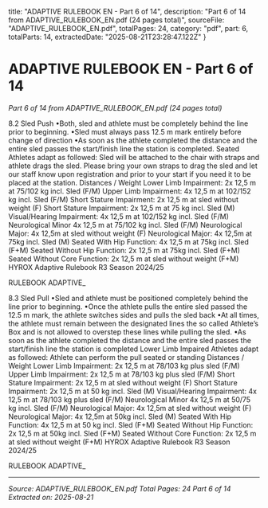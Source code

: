   title: "ADAPTIVE RULEBOOK EN - Part 6 of 14",
  description: "Part 6 of 14 from ADAPTIVE_RULEBOOK_EN.pdf (24 pages total)",
  sourceFile: "ADAPTIVE_RULEBOOK_EN.pdf",
  totalPages: 24,
  category: "pdf",
  part: 6,
  totalParts: 14,
  extractedDate: "2025-08-21T23:28:47.122Z"
}

# ADAPTIVE RULEBOOK EN - Part 6 of 14

*Part 6 of 14 from ADAPTIVE_RULEBOOK_EN.pdf (24 pages total)*

8.2 Sled Push
•Both, sled and athlete must be completely behind the line prior to
beginning.
•Sled must always pass 12.5 m mark entirely before change of direction
•As soon as the athlete completed the distance and the entire sled
passes the start/finish line the station is completed.
Seated Athletes adapt as followed: Sled will be attached to the chair with
straps and athlete drags the sled. Please bring your own straps to drag the
sled and let our staff know upon registration and prior to your start if you
need it to be placed at the station.
Distances / Weight
Lower Limb Impairment: 2x 12,5 m at 75/102 kg incl. Sled (F/M)
Upper Limb Impairment: 4x 12,5 m at 102/152 kg incl. Sled (F/M)
Short Stature Impairment: 2x 12,5 m at sled without weight (F)
Short Stature Impairment: 2x 12,5 m at 75 kg incl. Sled (M)
Visual/Hearing Impairment: 4x 12,5 m at 102/152 kg incl. Sled (F/M)
Neurological Minor 4x 12,5 m at 75/102 kg incl. Sled (F/M)
Neurological Major: 4x 12,5m at sled without weight (F)
Neurological Major: 4x 12,5m at 75kg incl. Sled (M)
Seated With Hip Function: 4x 12,5 m at 75kg incl. Sled (F+M)
Seated Without Hip Function: 2x 12,5 m at 75kg incl. Sled (F+M)
Seated Without Core Function: 2x 12,5 m at sled without weight (F+M)
HYROX Adaptive Rulebook R3 Season 2024/25

RULEBOOK ADAPTIVE_

8.3 Sled Pull
•Sled and athlete must be positioned completely behind the line prior
to beginning.
•Once the athlete pulls the entire sled passed the 12.5 m mark, the
athlete switches sides and pulls the sled back
•At all times, the athlete must remain between the designated lines the
so called Athlete’s Box and is not allowed to overstep these lines while
pulling the sled.
•As soon as the athlete completed the distance and the entire sled
passes the start/finish line the station is completed
Lower Limb Impaired Athletes adapt as followed:
Athlete can perform the pull seated or standing
Distances / Weight
Lower Limb Impairment: 2x 12,5 m at 78/103 kg plus sled (F/M)
Upper Limb Impairment: 2x 12,5 m at 78/103 kg plus sled (F/M)
Short Stature Impairment: 2x 12,5 m at sled without weight (F)
Short Stature Impairment: 2x 12,5 m at 50 kg incl. Sled (M)
Visual/Hearing Impairment: 4x 12,5 m at 78/103 kg plus sled (F/M)
Neurological Minor 4x 12,5 m at 50/75 kg incl. Sled (F/M)
Neurological Major: 4x 12,5m at sled without weight (F)
Neurological Major: 4x 12,5m at 50kg incl. Sled (M)
Seated With Hip Function: 4x 12,5 m at 50 kg incl. Sled (F+M)
Seated Without Hip Function: 2x 12,5 m at 50kg incl. Sled (F+M)
Seated Without Core Function: 2x 12,5 m at sled without weight (F+M)
HYROX Adaptive Rulebook R3 Season 2024/25

RULEBOOK ADAPTIVE_

---

*Source: ADAPTIVE_RULEBOOK_EN.pdf*
*Total Pages: 24*
*Part 6 of 14*
*Extracted on: 2025-08-21*
